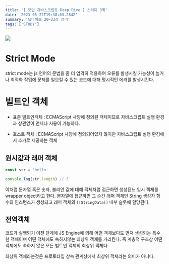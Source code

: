 ```yaml
---
title: '[ 모던 자바스크립트 Deep Dive ] 스터디 3회'
date: '2023-05-22T19:38:03.284Z'
summary: '딥다이브 20~23장 정리'
tags: ['STUDY']
---
```


![](./js.png)

# Strict Mode

strict mode는 js 언어의 문법을 좀 더 엄격히 적용하여 오류를 발생시킬 가능성이 높거나 최적화 작업에 문제를 일으킬 수 있는 코드에 대해 명시적인 에러를 발생시킨다.

# 빌트인 객체

- 표준 빌트인객체 : ECMAScript 사양에 정의된 객체이므로 자바스크립트 실행 환경과 상관없이 언제나 사용이 가능하다.

- 호스트 객체 : ECMAScript 사양에 정의되어있지 않지만 자바스크립트 실행 환경에서 추가로 제공하는 객체

## 원시값과 래퍼 객체

```js
const str = 'hello'

console.log(str.length) // 5
```

이처럼 문자열 혹은 숫자, 불리언 값에 대해 객체처럼 접근하면 생성된느 임시 객체를 wrapper object라고 한다. 문자열에 접근하면 그 순간 래퍼 객체인 String 생성자 함수의 인스턴스가 생성되고 래퍼 객체의 `[[StringData]]` 내부 슬롯에 할당된다.

## 전역객체

코드가 실행되기 이전 단계에 JS Engine에 의해 어떤 객체보다도 먼저 생성되는 특수한 객체이며 어떤 객체에도 속하지않는 최상위 객체를 가리킨다. 즉 계층적 구조상 어떤 객체에도 속하지 않은 모든 빌트인 객체의 최상위 객체다.

최상위 객체라는것은 프로토타입 상속 관계상에서 최상위 객체라는 의미가 아니다.
